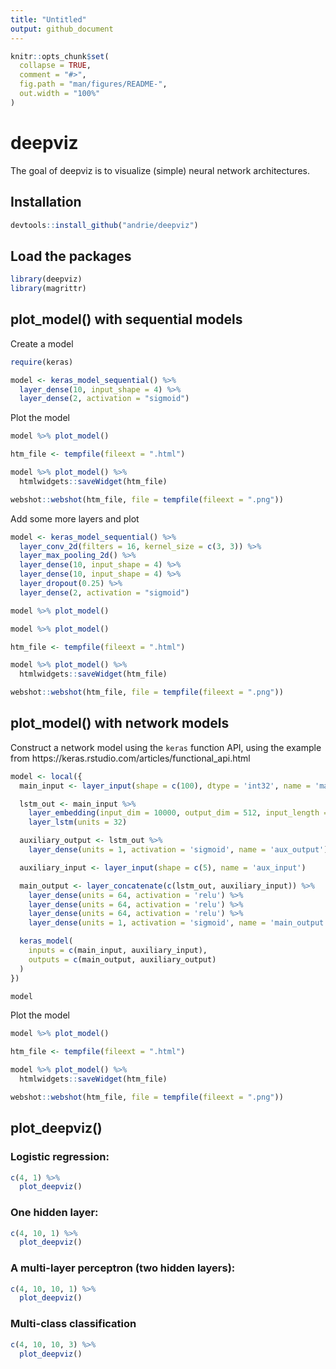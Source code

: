 ```yaml
---
title: "Untitled"
output: github_document
---
```


```r
knitr::opts_chunk$set(
  collapse = TRUE,
  comment = "#>",
  fig.path = "man/figures/README-",
  out.width = "100%"
)
```

# deepviz

The goal of deepviz is to visualize (simple) neural network architectures.

## Installation

``` r
devtools::install_github("andrie/deepviz")
```



## Load the packages

```r
library(deepviz)
library(magrittr)
```


## plot_model() with sequential models

Create a model

```r
require(keras)
```


```r
model <- keras_model_sequential() %>%
  layer_dense(10, input_shape = 4) %>%
  layer_dense(2, activation = "sigmoid")
```


Plot the model

```r
model %>% plot_model()
```

```r
htm_file <- tempfile(fileext = ".html")

model %>% plot_model() %>% 
  htmlwidgets::saveWidget(htm_file)

webshot::webshot(htm_file, file = tempfile(fileext = ".png"))
```


Add some more layers and plot

```r
model <- keras_model_sequential() %>%
  layer_conv_2d(filters = 16, kernel_size = c(3, 3)) %>% 
  layer_max_pooling_2d() %>% 
  layer_dense(10, input_shape = 4) %>%
  layer_dense(10, input_shape = 4) %>%
  layer_dropout(0.25) %>% 
  layer_dense(2, activation = "sigmoid")

model %>% plot_model()
```

```r
model %>% plot_model()
```

```r
htm_file <- tempfile(fileext = ".html")

model %>% plot_model() %>% 
  htmlwidgets::saveWidget(htm_file)

webshot::webshot(htm_file, file = tempfile(fileext = ".png"))
```


## plot_model() with network models

Construct a network model using the `keras` function API, using the example from https://keras.rstudio.com/articles/functional_api.html


```r
model <- local({
  main_input <- layer_input(shape = c(100), dtype = 'int32', name = 'main_input')

  lstm_out <- main_input %>%
    layer_embedding(input_dim = 10000, output_dim = 512, input_length = 100) %>%
    layer_lstm(units = 32)

  auxiliary_output <- lstm_out %>%
    layer_dense(units = 1, activation = 'sigmoid', name = 'aux_output')

  auxiliary_input <- layer_input(shape = c(5), name = 'aux_input')

  main_output <- layer_concatenate(c(lstm_out, auxiliary_input)) %>%
    layer_dense(units = 64, activation = 'relu') %>%
    layer_dense(units = 64, activation = 'relu') %>%
    layer_dense(units = 64, activation = 'relu') %>%
    layer_dense(units = 1, activation = 'sigmoid', name = 'main_output')

  keras_model(
    inputs = c(main_input, auxiliary_input),
    outputs = c(main_output, auxiliary_output)
  )
})

model
```

Plot the model

```r
model %>% plot_model()
```

```r
htm_file <- tempfile(fileext = ".html")

model %>% plot_model() %>% 
  htmlwidgets::saveWidget(htm_file)

webshot::webshot(htm_file, file = tempfile(fileext = ".png"))
```


## plot_deepviz()


### Logistic regression:

```r
c(4, 1) %>% 
  plot_deepviz()
```

### One hidden layer:

```r
c(4, 10, 1) %>% 
  plot_deepviz()
```

### A multi-layer perceptron (two hidden layers):

```r
c(4, 10, 10, 1) %>% 
  plot_deepviz()
```


### Multi-class classification

```r
c(4, 10, 10, 3) %>% 
  plot_deepviz()
```

